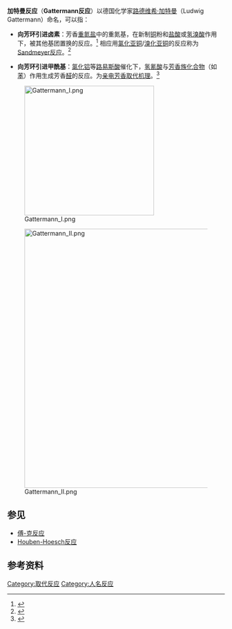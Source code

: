 {{NoteTA
|T=zh-hans:加特曼反应;zh-hant:蓋特曼反應
|1=zh-hans:加特曼;zh-hant:蓋特曼
}}
'''加特曼反应'''（'''Gattermann反应'''）以德国化学家[[路德维希·加特曼|路德维希·加特曼]]（Ludwig Gattermann）命名，可以指：

*'''向芳环引进卤素'''：芳香[[重氮盐|重氮盐]]中的重氮基，在新制[[铜|铜]]粉和[[盐酸|盐酸]]或[[氢溴酸|氢溴酸]]作用下，被其他基团置换的反应。<ref>{{cite book en| title = Organic Chemistry | author = R. N. Morrison, R. T. Boyd | pages = 869}}</ref> 相应用[[氯化亚铜|氯化亚铜]]/[[溴化亚铜|溴化亚铜]]的反应称为[[Sandmeyer反应|Sandmeyer反应]]。<ref>{{cite journal en
| author= L. Gattermann
| title = Untersuchungen über Diazoverbindungen
| journal = Berichte der deutschen chemischen Gesellschaft
| year = 1890
| volume = 23
| issue = 1
| pages = 1218–1228
| doi = 10.1002/cber.189002301199}}</ref>

*'''向芳环引进甲酰基'''：[[氯化铝|氯化铝]]等[[路易斯酸|路易斯酸]]催化下，[[氢氰酸|氢氰酸]]与[[芳香族化合物|芳香族化合物]]（如[[苯|苯]]）作用生成芳香[[醛|醛]]的反应。为[[亲电芳香取代反应|亲电芳香取代]][[机理|机理]]。<ref>{{cite journal en
| author= L. Gattermann, W. Berchelmann
| title = Synthese aromatischer Oxyaldehyde
| journal = Berichte der deutschen chemischen Gesellschaft
| year = 1898
| volume = 31
| issue = 2
| pages = 1765–1769
| doi = 10.1002/cber.18980310281}}</ref>

[[File:Gattermann_I.png|300px]]

[[File:Gattermann_II.png|600px]]

== 参见 ==
* [[傅-克反应|傅-克反应]]
* [[Houben-Hoesch反应|Houben-Hoesch反应]]

== 参考资料 ==
{{Reflist}}

[[Category:取代反应|Category:取代反应]]
[[Category:人名反应|Category:人名反应]]